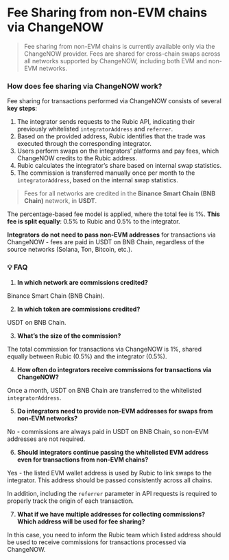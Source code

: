 # Fee Sharing from non-EVM chains via ChangeNOW

>
>Fee sharing from non-EVM chains is currently available only via the ChangeNOW provider. Fees are shared for cross-chain swaps across all networks supported by ChangeNOW, including both EVM and non-EVM networks.


### How does fee sharing via ChangeNOW work?

Fee sharing for transactions performed via ChangeNOW consists of several **key steps**:

1. The integrator sends requests to the Rubic API, indicating their previously whitelisted `integratorAddress` and `referrer`.
2. Based on the provided address, Rubic identifies that the trade was executed through the corresponding integrator.
3. Users perform swaps on the integrators’ platforms and pay fees, which ChangeNOW credits to the Rubic address.
4. Rubic calculates the integrator’s share based on internal swap statistics.
5. The commission is transferred manually once per month to the `integratorAddress`, based on the internal swap statistics.

>
>Fees for all networks are credited in the **Binance Smart Chain (BNB Chain)** network, in **USDT**.

The percentage-based fee model is applied, where the total fee is 1%. **This fee is split equally**: 0.5% to Rubic and 0.5% to the integrator.

**Integrators** **do not need to pass non-EVM addresses** for transactions via ChangeNOW - fees are paid in USDT on BNB Chain, regardless of the source networks (Solana, Ton, Bitcoin, etc.).

### 💡 FAQ

1. **In which network are commissions credited?**

Binance Smart Chain (BNB Chain).

2. **In which token are commissions credited?**

USDT on BNB Chain.

3. **What’s the size of the commission?**&#x20;

The total commission for transactions via ChangeNOW is 1%, shared equally between Rubic (0.5%) and the integrator (0.5%).

4. **How often do integrators receive commissions for transactions via ChangeNOW?**

Once a month, USDT on BNB Chain are transferred to the whitelisted `integratorAddress`.

5. **Do integrators need to provide non-EVM addresses for swaps from non-EVM networks?**

No - commissions are always paid in USDT on BNB Chain, so non-EVM addresses are not required.

6. **Should integrators continue passing the whitelisted EVM address even for transactions from non-EVM chains?**

Yes - the listed  EVM wallet address is used by Rubic to link swaps to the integrator. This address should be passed consistently across all chains.&#x20;

In addition, including the `referrer` parameter in API requests is required to properly track the origin of each transaction.

7. **What if we have multiple addresses for collecting commissions? Which address will be used for fee sharing?**

In this case, you need to inform the Rubic team which listed address should be used to receive commissions for transactions processed via ChangeNOW.